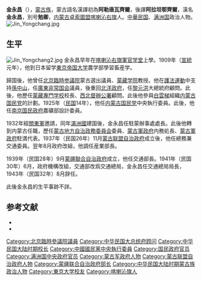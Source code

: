 {{Otheruses|subject=1885年出生的[[卓索圖盟|卓索圖盟]]人|other=1882年出生的伊克昭盟人|阿勒坦鄂齐尔}}
{{Infobox Officeholder
|姓名=金永昌
|圖像=File:金永昌.jpg
|圖像大小=200px
|圖像說明=  
| 字       = 
| 號       = 
| 別名     = 
| 出生名   = 
| 出生日期 = 
| 出生地點 = 
| 逝世日期 = 
| 逝世地點 = 
| 死因     = 
| 墓地     = 
| 墓地座標 = 
| 籍貫     = 
| 國籍     = 
| 公民權   = 
| 政黨     = 
| 其他政黨 = 
| 身高     = 
| 配偶     = 
| 伴侶     = 
| 兒女     = 
| 父母     = 
| 親屬     = 
| 居住地   = 
| 學歷     = 
| 母校     = 
| 職業     = 
| 專業     = 
| 知名原因 = 
| 著作     = 
| 宗教信仰 = 
| 獲獎     = 
| 簽名     = 
| 腳註     = 
}}
'''金永昌'''（{{bd|1885年||20世纪|？|}}），[[蒙古族|蒙古族]]，蒙古語名漢譯初為'''阿勒唐瓦齊爾'''，後譯'''阿拉坦鄂齊爾'''，漢名'''金永昌'''，別号'''勉卿'''，[[内蒙古|内蒙古]][[卓索圖盟|卓索圖盟]][[喀喇沁右旗|喀喇沁右旗]]人。[[中華民国|中華民国]]、[[满洲国|满洲国]]政治人物。
[[File:Jin_Yongchang.jpg|thumb]]
== 生平 ==
[[File:Jin_Yongchang2.jpg|thumb]]
金永昌早年在[[喀喇沁右旗軍官学堂|喀喇沁右旗軍官学堂]]上學。1909年（[[宣統|宣統]]元年），他到日本留学[[東京大学|東京帝国大学]]農学部學習畜産学。

歸国後，他曾任[[北京臨時参議院|北京臨時参議院]]蒙古選出議員、[[蒙藏学院|蒙藏学院]]教授。他在[[護法運動|護法運動]]中支持[[孫中山|孫中山]]，任[[廣東|廣東]][[非常国会|非常国会]]議員，後重回[[北洋政府|北洋政府]]，任[[黎元洪|黎元洪]]大總統府顧問。此後，他歷任[[蒙藏專門学校|蒙藏專門学校]]校長、[[西北督辦公署|西北督辦公署]]顧問。此後他參與[[白雲梯|白雲梯]]組織[[内蒙古国民党|内蒙古国民党]]的計劃。1925年（[[民国紀元|民国]]14年），他任[[内蒙古国民党|内蒙古国民党]]中央執行委員。此後，他任[[南京国民政府|南京国民政府]]農礦部設計委員。

1932年經[[關東軍|關東軍]]邀請，同年[[滿洲國|滿洲國]]建国後，金永昌任駐蒙辦事處處長。此後他轉到内蒙古任職，歷任[[蒙古地方自治政務委員会|蒙古地方自治政務委員会]]委員、[[蒙古軍政府|蒙古軍政府]]内務処長、[[蒙古軍政府|蒙古軍政府]]駐満代表。1937年（民国26年）11月[[蒙古联盟自治政府|蒙古联盟自治政府]]成立後，他任總務兼交通委員。翌年8月政府改組，他調任産業部長。

1939年（民国28年）9月[[蒙疆聯合自治政府|蒙疆聯合自治政府]]成立，他任交通部長。1941年（民国30年）6月，政府機構改組，交通部改爲交通總局，金永昌任交通總局局長，1943年（民国32年）8月辞任。

此後金永昌的生平事跡不詳。

== 参考文献 ==
{{commonscat|Jin Yongchang}}
* <span style="font-size:90%;">{{Cite book<!--|和書-->|author = 東亜問題調査会|title = 最新支那要人伝|year = 1941|publisher = [[朝日新聞社|朝日新聞社]]|isbn = }}</span>
* <span style="font-size:90%;">{{Cite book<!--|和書-->|author = 劉寿林等 編|title = 民国職官年表|year = 1995|publisher = [[中華書局|中華書局]]|isbn = 7-101-01320-1}}</span>

{{DEFAULTSORT:Jin金}}
[[Category:北京臨時參議院議員|Category:北京臨時參議院議員]]
[[Category:中华民国大总统府顾问|Category:中华民国大总统府顾问]]
[[Category:中华民国大陆时期校长|Category:中华民国大陆时期校长]]
[[Category:中國國民黨中央執行委員|Category:中國國民黨中央執行委員]]
[[Category:国民政府官员|Category:国民政府官员]]
[[Category:满洲国中央政府官员|Category:满洲国中央政府官员]]
[[Category:蒙古军政府人物|Category:蒙古军政府人物]]
[[Category:蒙古联盟自治政府人物|Category:蒙古联盟自治政府人物]]
[[Category:蒙疆联合自治政府部长|Category:蒙疆联合自治政府部长]]
[[Category:中华民国大陆时期蒙古族政治人物|Category:中华民国大陆时期蒙古族政治人物]]
[[Category:東京大学校友|Category:東京大学校友]]
[[Category:喀喇沁旗人|Category:喀喇沁旗人]]